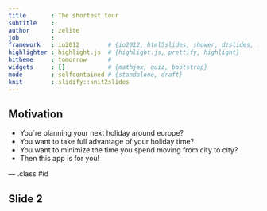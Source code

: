 ```yaml
---
title       : The shortest tour
subtitle    : 
author      : zelite
job         : 
framework   : io2012        # {io2012, html5slides, shower, dzslides, ...}
highlighter : highlight.js  # {highlight.js, prettify, highlight}
hitheme     : tomorrow      # 
widgets     : []            # {mathjax, quiz, bootstrap}
mode        : selfcontained # {standalone, draft}
knit        : slidify::knit2slides
---
```


## Motivation

* You´re planning your next holiday around europe?
* You want to take full advantage of your holiday time?
* You want to minimize the time you spend moving from city to city?
* Then this app is for you!

--- .class #id 

## Slide 2




